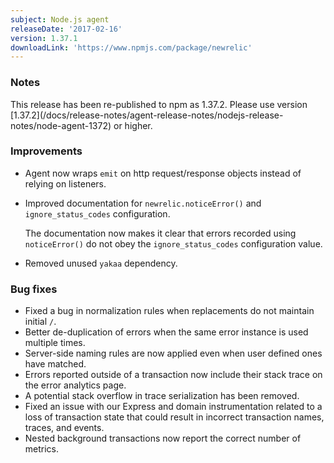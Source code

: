 ```yaml
---
subject: Node.js agent
releaseDate: '2017-02-16'
version: 1.37.1
downloadLink: 'https://www.npmjs.com/package/newrelic'
---
```


### Notes

<Callout variant="important">
  This release has been re-published to npm as 1.37.2. Please use version [1.37.2](/docs/release-notes/agent-release-notes/nodejs-release-notes/node-agent-1372) or higher.
</Callout>

### Improvements

* Agent now wraps `emit` on http request/response objects instead of relying on listeners.
* Improved documentation for `newrelic.noticeError()` and `ignore_status_codes` configuration.

  The documentation now makes it clear that errors recorded using `noticeError()` do not obey the `ignore_status_codes` configuration value.
* Removed unused `yakaa` dependency.

### Bug fixes

* Fixed a bug in normalization rules when replacements do not maintain initial `/`.
* Better de-duplication of errors when the same error instance is used multiple times.
* Server-side naming rules are now applied even when user defined ones have matched.
* Errors reported outside of a transaction now include their stack trace on the error analytics page.
* A potential stack overflow in trace serialization has been removed.
* Fixed an issue with our Express and domain instrumentation related to a loss of transaction state that could result in incorrect transaction names, traces, and events.
* Nested background transactions now report the correct number of metrics.
